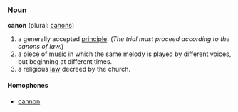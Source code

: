 ===Noun===
'''canon''' (plural: [[canons]])

# a generally accepted [[principle]]. (''The trial must proceed according to the canons of law.'')
# a piece of [[music]] in which the same melody is played by different voices, but beginning at different times.
# a religious [[law]] decreed by the church.

====Homophones====
*[[cannon]]